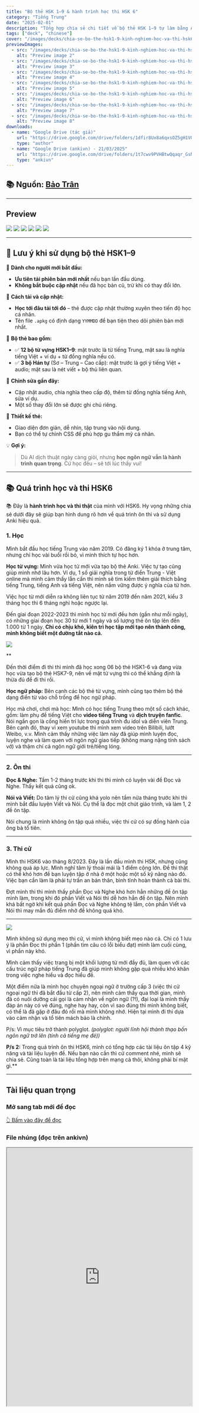 ```yaml
---
title: "Bộ thẻ HSK 1–9 & hành trình học thi HSK 6"
category: "Tiếng Trung"
date: "2025-02-01"
description: "Tổng hợp chia sẻ chi tiết về bộ thẻ HSK 1–9 tự làm bằng Anki, kinh nghiệm học tiếng Trung, luyện thi HSK 6 và các phương pháp học hiệu quả."
tags: ["deck", "chinese"]
cover: "/images/decks/chia-se-bo-the-hsk1-9-kinh-nghiem-hoc-va-thi-hsk6-001.webp"
previewImages:
  - src: "/images/decks/chia-se-bo-the-hsk1-9-kinh-nghiem-hoc-va-thi-hsk6-002.webp"
    alt: "Preview image 2"
  - src: "/images/decks/chia-se-bo-the-hsk1-9-kinh-nghiem-hoc-va-thi-hsk6-003.webp"
    alt: "Preview image 3"
  - src: "/images/decks/chia-se-bo-the-hsk1-9-kinh-nghiem-hoc-va-thi-hsk6-004.webp"
    alt: "Preview image 4"
  - src: "/images/decks/chia-se-bo-the-hsk1-9-kinh-nghiem-hoc-va-thi-hsk6-005.webp"
    alt: "Preview image 5"
  - src: "/images/decks/chia-se-bo-the-hsk1-9-kinh-nghiem-hoc-va-thi-hsk6-006.webp"
    alt: "Preview image 6"
  - src: "/images/decks/chia-se-bo-the-hsk1-9-kinh-nghiem-hoc-va-thi-hsk6-007.webp"
    alt: "Preview image 7"
  - src: "/images/decks/chia-se-bo-the-hsk1-9-kinh-nghiem-hoc-va-thi-hsk6-008.webp"
    alt: "Preview image 8"
downloads:
  - name: "Google Drive (tác giả)"
    url: "https://drive.google.com/drive/folders/1dfir8Ux8a6qxsOZ5gH1VGYUiuATHzBi2"
    type: "author"
  - name: "Google Drive (ankivn) - 21/03/2025"
    url: "https://drive.google.com/drive/folders/1t7cwv9PVHBtwQqaqr_GsNZLRYFifoeQD?usp=sharing"
    type: "ankivn"
---
```


## 📚 Nguồn: [Bảo Trân](https://www.facebook.com/share/1EwwtBRK1H/)

---

## Preview

![](/images/decks/chia-se-bo-the-hsk1-9-kinh-nghiem-hoc-va-thi-hsk6-002.webp)
![](/images/decks/chia-se-bo-the-hsk1-9-kinh-nghiem-hoc-va-thi-hsk6-003.webp)
![](/images/decks/chia-se-bo-the-hsk1-9-kinh-nghiem-hoc-va-thi-hsk6-004.webp)
![](/images/decks/chia-se-bo-the-hsk1-9-kinh-nghiem-hoc-va-thi-hsk6-005.webp)
![](/images/decks/chia-se-bo-the-hsk1-9-kinh-nghiem-hoc-va-thi-hsk6-006.webp)
![](/images/decks/chia-se-bo-the-hsk1-9-kinh-nghiem-hoc-va-thi-hsk6-007.webp)

---

## 📖 Lưu ý khi sử dụng bộ thẻ HSK1–9

📌 **Dành cho người mới bắt đầu:**

- **Ưu tiên tải phiên bản mới nhất** nếu bạn lần đầu dùng.
- **Không bắt buộc cập nhật** nếu đã học bản cũ, trừ khi có thay đổi lớn.

📌 **Cách tải và cập nhật:**

- **Học tới đâu tải tới đó** – thẻ được cập nhật thường xuyên theo tiến độ học cá nhân.
- Tên file `.apkg` có định dạng `YYMMDD` để bạn tiện theo dõi phiên bản mới nhất.

📌 **Bộ thẻ bao gồm:**

- ✅ **12 bộ từ vựng HSK1–9**: mặt trước là từ tiếng Trung, mặt sau là nghĩa tiếng Việt + ví dụ + từ đồng nghĩa nếu có.
- ✅ **3 bộ Hán tự** (Sơ – Trung – Cao cấp): mặt trước là gợi ý tiếng Việt + audio; mặt sau là nét viết + bộ thủ liên quan.

📝 **Chỉnh sửa gần đây:**

- Cập nhật audio, chia nghĩa theo cấp độ, thêm từ đồng nghĩa tiếng Anh, sửa ví dụ.
- Một số thay đổi lớn sẽ được ghi chú riêng.

🎨 **Thiết kế thẻ:**

- Giao diện đơn giản, dễ nhìn, tập trung vào nội dung.
- Bạn có thể tự chỉnh CSS để phù hợp gu thẩm mỹ cá nhân.

💡 **Gợi ý:**

> Dù AI dịch thuật ngày càng giỏi, nhưng **học ngôn ngữ vẫn là hành trình quan trọng**. Cứ học đều – sẽ tới lúc thấy vui!

---

## 📚 Quá trình học và thi HSK6

📚 Đây là **hành trình học và thi thật** của mình với HSK6. Hy vọng những chia sẻ dưới đây sẽ giúp bạn hình dung rõ hơn về quá trình ôn thi và sử dụng Anki hiệu quả.

### 1. Học

Mình bắt đầu học tiếng Trung vào năm 2019. Có đăng ký 1 khóa ở trung tâm, nhưng chỉ học vài buổi rồi bỏ, vì mình thích tự học hơn.

**Học từ vựng:** Mình vừa học từ mới vừa tạo bộ thẻ Anki. Việc tự tạo cũng giúp mình nhớ lâu hơn. Ví dụ, 1 số giải nghĩa trong từ điển Trung - Việt online mà mình cảm thấy lẫn cấn thì mình sẽ tìm kiếm thêm giải thích bằng tiếng Trung, tiếng Anh và tiếng Việt, nên nắm vững được ý nghĩa của từ hơn.

Việc học từ mới diễn ra không liên tục từ năm 2019 đến năm 2021, kiểu 3 tháng học thì 6 tháng nghỉ hoặc ngược lại.

Đến giai đoạn 2022-2023 thì mình học từ mới đều hơn (gần như mỗi ngày), có những giai đoạn học 30 từ mới 1 ngày và số lượng thẻ ôn tập lên đến 1.000 từ 1 ngày. **Chỉ có chịu khó, kiên trì học tập mới tạo nên thành công, mình không biết một đường tắt nào cả.**

![](/images/decks/chia-se-bo-the-hsk1-9-kinh-nghiem-hoc-va-thi-hsk6-008.webp)

**

Đến thời điểm đi thi thì mình đã học xong 06 bộ thẻ HSK1-6 và đang vừa học vừa tạo bộ thẻ HSK7-9, nên về mặt từ vựng thì có thể khẳng định là thừa đủ để đi thi rồi.

**Học ngữ pháp:** Bên cạnh các bộ thẻ từ vựng, mình cũng tạo thêm bộ thẻ dạng điền từ vào chỗ trống để học ngữ pháp.

Học mà chơi, chơi mà học: Mình có học tiếng Trung theo một số cách khác, gồm: làm phụ đề tiếng Việt cho **video tiếng Trung** và **dịch truyện fanfic**. Nói ngắn gọn là cống hiến trí lực trong quá trình đu idol và diễn viên Trung. Bên cạnh đó, thay vì xem youtube thì mình xem video trên Bilibili, lướt Weibo, v.v. Mình cảm thấy những việc làm này đã giúp mình luyện đọc, luyện nghe và làm quen với ngôn ngữ giao tiếp (không mang nặng tính sách vở) và thậm chí cả ngôn ngữ giới trẻ/tiếng lóng.

---

### 2. Ôn thi

**Đọc & Nghe:** Tầm 1-2 tháng trước khi thi thì mình có luyện vài đề Đọc và Nghe. Thấy kết quả cũng ok.

**Nói và Viết:** Do tâm lý thi cử cũng khá yolo nên tầm nửa tháng trước khi thì mình bắt đầu luyện Viết và Nói. Cụ thể là đọc một chút giáo trình, và làm 1, 2 đề ôn tập.

Nói chung là mình không ôn tập quá nhiều, việc thi cử có sự đồng hành của ông bà tổ tiên.

----

### 3. Thi cử

Mình thi HSK6 vào tháng 8/2023. Đây là lần đầu mình thi HSK, nhưng cũng không quá áp lực. Mình nghĩ tâm lý thoải mái là 1 điểm cộng lớn. Đề thi thật có thể khó hơn đề bạn luyện tập ở nhà ở một hoặc một số kỹ năng nào đó. Việc bạn cần làm là phải tự trấn an bản thân, bình tĩnh hoàn thành cả bài thi.

Đợt mình thi thì mình thấy phần Đọc và Nghe khó hơn hẳn những đề ôn tập mình làm, trong khi đó phần Viết và Nói thì dễ hơn hẳn đề ôn tập. Nên mình khá bất ngờ khi kết quả phần Đọc và Nghe không tệ lắm, còn phần Viết và Nói thì may mắn đủ điểm nhờ đề không quá khó.

---

![](/images/decks/chia-se-bo-the-hsk1-9-kinh-nghiem-hoc-va-thi-hsk6-001.webp)

Mình không sử dụng mẹo thi cử, vì mình không biết mẹo nào cả. Chỉ có 1 lưu ý là phần Đọc thì phần 1 (phần tìm câu có lỗi biểu đạt) mình làm cuối cùng, vì phần này khó.

Mình cảm thấy việc trang bị một khối lượng từ mới đầy đủ, làm quen với các cấu trúc ngữ pháp tiếng Trung đã giúp mình không gặp quá nhiều khó khăn trong việc nghe hiểu và đọc hiểu đề.

Một điểm nữa là mình học chuyên ngoại ngữ ở trường cấp 3 (việc thi cử ngoại ngữ thì đã bắt đầu từ cấp 2), nên mình cảm thấy qua thời gian, mình đã có nuôi dưỡng cái gọi là cảm nhận về ngôn ngữ (?!), đại loại là mình thấy đáp án này có vẻ đúng, nghe hay hay, còn vì sao đúng thì mình không biết, có thể là đã gặp ở đâu đó rồi mà mình không nhớ. Hiện tại mình đi thi dựa vào cảm nhận và tổ tiên mách bảo là chính.

P/s: Vì mục tiêu trở thành polyglot.
*(polyglot: người lĩnh hội thành thạo bốn ngôn ngữ trở lên (tính cả tiếng mẹ đẻ))*

**P/s 2:** Trong quá trình ôn thi HSK6, mình có tổng hợp các tài liệu ôn tập 4 kỹ năng và tài liệu luyện đề. Nếu bạn nào cần thì cứ comment nhé, mình sẽ chia sẻ. Cũng toàn là tài liệu tổng hợp trên mạng cả thôi, không phải bí mật gì.**

---

## Tài liệu quan trọng

### Mở sang tab mới để đọc

[👆 Bấm vào đây để đọc](https://docs.google.com/document/d/1RdL8wWu6hjj2Gei39RI3__xozTOv1r-GdfqbnniiUPs/edit?usp=sharing)

### File nhúng (đọc trên ankivn)

<iframe
  src="https://docs.google.com/document/d/e/2PACX-1vQbsFxkOFNFZPEeaZmWlu9S6eAzyKCmjyHOusdnWI0uNCV0EwfsEmXeOwKoEKdCTk4nVUMjLmmXSjAJ/pub?embedded=true"
  width="100%"
  height="700px"
  style={{ border: "none" }}
></iframe>